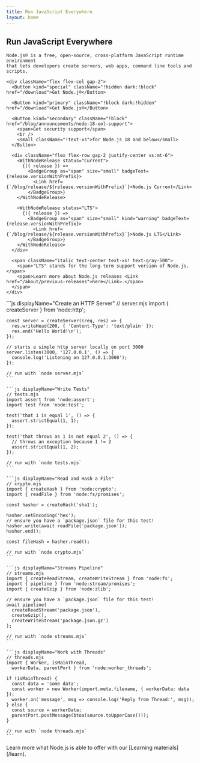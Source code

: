 ```yaml
---
title: Run JavaScript Everywhere
layout: home
---
```


<section>
  <WithBadgeGroup section="index" />

  <div>
    <h1 className="special">Run JavaScript Everywhere</h1>

    Node.js® is a free, open-source, cross-platform JavaScript runtime environment
    that lets developers create servers, web apps, command line tools and scripts.

  </div>

  <div className="flex gap-4">

    <div className="flex flex-col gap-2">
      <Button kind="special" className="!hidden dark:!block" href="/download">Get Node.j®</Button>

      <Button kind="primary" className="!block dark:!hidden" href="/download">Get Node.js®</Button>

      <Button kind="secondary" className="!block" href="/blog/announcements/node-18-eol-support">
        <span>Get security support</span>
        <br />
        <small className="!text-xs">for Node.js 18 and below</small>
      </Button>

      <div className="flex flex-row gap-2 justify-center xs:mt-6">
        <WithNodeRelease status="Current">
          {({ release }) =>
            <BadgeGroup as="span" size="small" badgeText={release.versionWithPrefix}>
              <Link href={`/blog/release/${release.versionWithPrefix}`}>Node.js Current</Link>
            </BadgeGroup>}
        </WithNodeRelease>

        <WithNodeRelease status="LTS">
          {({ release }) =>
            <BadgeGroup as="span" size="small" kind="warning" badgeText={release.versionWithPrefix}>
              <Link href={`/blog/release/${release.versionWithPrefix}`}>Node.js LTS</Link>
            </BadgeGroup>}
        </WithNodeRelease>
      </div>

      <span className="italic text-center text-xs! text-gray-500">
        <span>"LTS" stands for the long-term support version of Node.js. </span>
        <span>Learn more about Node.js releases <Link href="/about/previous-releases">here</Link>.</span>
      </span>
    </div>

  </div>
</section>

<section>
  <div>
    ```js displayName="Create an HTTP Server"
    // server.mjs
    import { createServer } from 'node:http';

    const server = createServer((req, res) => {
      res.writeHead(200, { 'Content-Type': 'text/plain' });
      res.end('Hello World!\n');
    });

    // starts a simple http server locally on port 3000
    server.listen(3000, '127.0.0.1', () => {
      console.log('Listening on 127.0.0.1:3000');
    });

    // run with `node server.mjs`
    ```

    ```js displayName="Write Tests"
    // tests.mjs
    import assert from 'node:assert';
    import test from 'node:test';

    test('that 1 is equal 1', () => {
      assert.strictEqual(1, 1);
    });

    test('that throws as 1 is not equal 2', () => {
      // throws an exception because 1 != 2
      assert.strictEqual(1, 2);
    });

    // run with `node tests.mjs`
    ```

    ```js displayName="Read and Hash a File"
    // crypto.mjs
    import { createHash } from 'node:crypto';
    import { readFile } from 'node:fs/promises';

    const hasher = createHash('sha1');

    hasher.setEncoding('hex');
    // ensure you have a `package.json` file for this test!
    hasher.write(await readFile('package.json'));
    hasher.end();

    const fileHash = hasher.read();

    // run with `node crypto.mjs`
    ```

    ```js displayName="Streams Pipeline"
    // streams.mjs
    import { createReadStream, createWriteStream } from 'node:fs';
    import { pipeline } from 'node:stream/promises';
    import { createGzip } from 'node:zlib';

    // ensure you have a `package.json` file for this test!
    await pipeline(
      createReadStream('package.json'),
      createGzip(),
      createWriteStream('package.json.gz')
    );

    // run with `node streams.mjs`
    ```

    ```js displayName="Work with Threads"
    // threads.mjs
    import { Worker, isMainThread,
      workerData, parentPort } from 'node:worker_threads';

    if (isMainThread) {
      const data = 'some data';
      const worker = new Worker(import.meta.filename, { workerData: data });
      worker.on('message', msg => console.log('Reply from Thread:', msg));
    } else {
      const source = workerData;
      parentPort.postMessage(btoa(source.toUpperCase()));
    }

    // run with `node threads.mjs`
    ```

  </div>
  Learn more what Node.js is able to offer with our [Learning materials](/learn).
</section>

